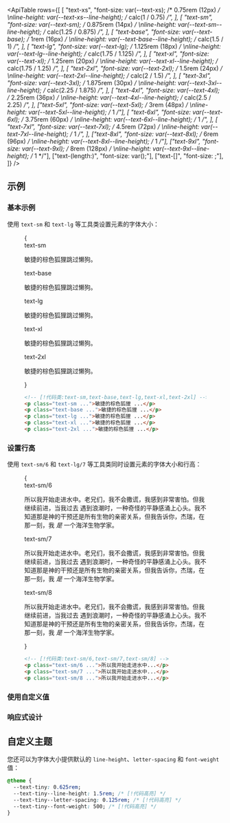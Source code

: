 

<ApiTable
  rows={[
    [
      "text-xs",
      "font-size: var(--text-xs); /* 0.75rem (12px) */ \nline-height: var(--text-xs--line-height); /* calc(1 / 0.75) */",
    ],
    [
      "text-sm",
      "font-size: var(--text-sm); /* 0.875rem (14px) */ \nline-height: var(--text-sm--line-height); /* calc(1.25 / 0.875) */",
    ],
    [
      "text-base",
      "font-size: var(--text-base); /* 1rem (16px) */ \nline-height: var(--text-base--line-height); /* calc(1.5 / 1) */",
    ],
    [
      "text-lg",
      "font-size: var(--text-lg); /* 1.125rem (18px) */ \nline-height: var(--text-lg--line-height); /* calc(1.75 / 1.125) */",
    ],
    [
      "text-xl",
      "font-size: var(--text-xl); /* 1.25rem (20px) */ \nline-height: var(--text-xl--line-height); /* calc(1.75 / 1.25) */",
    ],
    [
      "text-2xl",
      "font-size: var(--text-2xl); /* 1.5rem (24px) */ \nline-height: var(--text-2xl--line-height); /* calc(2 / 1.5) */",
    ],
    [
      "text-3xl",
      "font-size: var(--text-3xl); /* 1.875rem (30px) */ \nline-height: var(--text-3xl--line-height); /* calc(2.25 / 1.875) */",
    ],
    [
      "text-4xl",
      "font-size: var(--text-4xl); /* 2.25rem (36px) */ \nline-height: var(--text-4xl--line-height); /* calc(2.5 / 2.25) */",
    ],
    ["text-5xl", "font-size: var(--text-5xl); /* 3rem (48px) */ \nline-height: var(--text-5xl--line-height); /* 1 */"],
    [
      "text-6xl",
      "font-size: var(--text-6xl); /* 3.75rem (60px) */ \nline-height: var(--text-6xl--line-height); /* 1 */",
    ],
    [
      "text-7xl",
      "font-size: var(--text-7xl); /* 4.5rem (72px) */ \nline-height: var(--text-7xl--line-height); /* 1 */",
    ],
    ["text-8xl", "font-size: var(--text-8xl); /* 6rem (96px) */ \nline-height: var(--text-8xl--line-height); /* 1 */"],
    ["text-9xl", "font-size: var(--text-9xl); /* 8rem (128px) */ \nline-height: var(--text-9xl--line-height); /* 1 */"],
    ["text-(length:<custom-property>)", "font-size: var(<custom-property>);"],
    ["text-[<value>]", "font-size: <value>;"],
  ]}
/>

## 示例

### 基本示例

使用 `text-sm` 和 `text-lg` 等工具类设置元素的字体大小：

<Figure>

<Example>
  {
    <div className="flex flex-col gap-8">
      <div>
        <span className="mb-3 font-mono text-xs font-medium text-gray-500 dark:text-gray-400">text-sm</span>
        <p className="text-sm font-medium text-gray-900 dark:text-gray-200">
          敏捷的棕色狐狸跳过懒狗。
        </p>
      </div>
      <div>
        <span className="mb-3 font-mono text-xs font-medium text-gray-500 dark:text-gray-400">text-base</span>
        <p className="text-base font-medium text-gray-900 dark:text-gray-200">
          敏捷的棕色狐狸跳过懒狗。
        </p>
      </div>
      <div>
        <span className="mb-3 font-mono text-xs font-medium text-gray-500 dark:text-gray-400">text-lg</span>
        <p className="text-lg font-medium text-gray-900 dark:text-gray-200">
          敏捷的棕色狐狸跳过懒狗。
        </p>
      </div>
      <div>
        <span className="mb-3 font-mono text-xs font-medium text-gray-500 dark:text-gray-400">text-xl</span>
        <p className="text-xl font-medium text-gray-900 dark:text-gray-200">
          敏捷的棕色狐狸跳过懒狗。
        </p>
      </div>
      <div>
        <span className="mb-3 font-mono text-xs font-medium text-gray-500 dark:text-gray-400">text-2xl</span>
        <p className="text-2xl font-medium text-gray-900 dark:text-gray-200">
          敏捷的棕色狐狸跳过懒狗。
        </p>
      </div>
    </div>
  }
</Example>

```html
<!-- [!代码类:text-sm,text-base,text-lg,text-xl,text-2xl] -->
<p class="text-sm ...">敏捷的棕色狐狸 ...</p>
<p class="text-base ...">敏捷的棕色狐狸 ...</p>
<p class="text-lg ...">敏捷的棕色狐狸 ...</p>
<p class="text-xl ...">敏捷的棕色狐狸 ...</p>
<p class="text-2xl ...">敏捷的棕色狐狸 ...</p>
```

</Figure>

### 设置行高

使用 `text-sm/6` 和 `text-lg/7` 等工具类同时设置元素的字体大小和行高：

<Figure>

<Example>
  {
    <div className="flex flex-col gap-8">
      <div>
        <span className="mb-3 font-mono text-xs font-medium text-gray-500 dark:text-gray-400">text-sm/6</span>
        <p className="text-sm/6 text-gray-900 dark:text-gray-200">
          所以我开始走进水中。老兄们，我不会撒谎，我感到非常害怕。但我继续前进，当我过去
          遇到浪潮时，一种奇怪的平静感涌上心头。我不知道那是神的干预还是所有生物的亲密关系，但我告诉你，杰瑞，在那一刻，我 <em>是</em> 一个海洋生物学家。
        </p>
      </div>
      <div>
        <span className="mb-3 font-mono text-xs font-medium text-gray-500 dark:text-gray-400">text-sm/7</span>
        <p className="text-sm/7 text-gray-900 dark:text-gray-200">
          所以我开始走进水中。老兄们，我不会撒谎，我感到非常害怕。但我继续前进，当我过去
          遇到浪潮时，一种奇怪的平静感涌上心头。我不知道那是神的干预还是所有生物的亲密关系，但我告诉你，杰瑞，在那一刻，我 <em>是</em> 一个海洋生物学家。
        </p>
      </div>
      <div>
        <span className="mb-3 font-mono text-xs font-medium text-gray-500 dark:text-gray-400">text-sm/8</span>
        <p className="text-sm/8 text-gray-900 dark:text-gray-200">
          所以我开始走进水中。老兄们，我不会撒谎，我感到非常害怕。但我继续前进，当我过去
          遇到浪潮时，一种奇怪的平静感涌上心头。我不知道那是神的干预还是所有生物的亲密关系，但我告诉你，杰瑞，在那一刻，我 <em>是</em> 一个海洋生物学家。
        </p>
      </div>
    </div>
  }
</Example>

```html
<!-- [!代码类:text-sm/6,text-sm/7,text-sm/8] -->
<p class="text-sm/6 ...">所以我开始走进水中...</p>
<p class="text-sm/7 ...">所以我开始走进水中...</p>
<p class="text-sm/8 ...">所以我开始走进水中...</p>
```

</Figure>

### 使用自定义值

<UsingACustomValue element="p" utility="text" name="字体大小" value="14px" variable="text-size" dataType="length" />

### 响应式设计

<ResponsiveDesign element="p" property="font-size" defaultClass="text-sm" featuredClass="text-base" />

## 自定义主题

<CustomizingYourTheme utility="text" name="字体大小" customValue="0.625rem" customName="tiny">

您还可以为字体大小提供默认的 `line-height`、`letter-spacing` 和 `font-weight` 值：

```css
@theme {
  --text-tiny: 0.625rem;
  --text-tiny--line-height: 1.5rem; /* [!代码高亮] */
  --text-tiny--letter-spacing: 0.125rem; /* [!代码高亮] */
  --text-tiny--font-weight: 500; /* [!代码高亮] */
}
```

</CustomizingYourTheme>